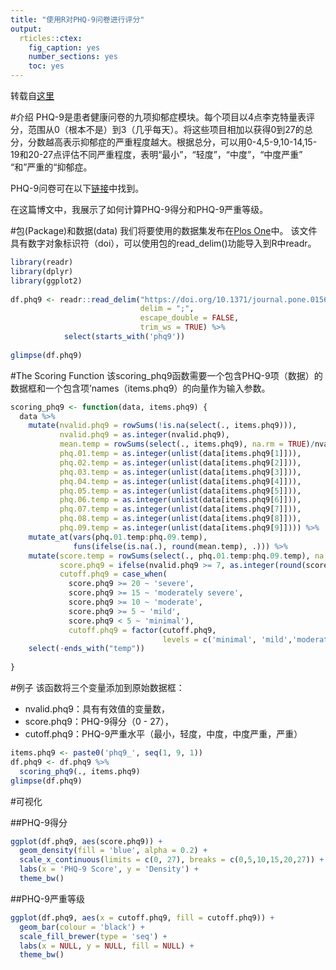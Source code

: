 ```yaml
---
title: "使用R对PHQ-9问卷进行评分"
output:
  rticles::ctex:
    fig_caption: yes
    number_sections: yes
    toc: yes
---
```

转载自[这里](https://scriptsandstatistics.wordpress.com/2018/06/29/scoring-the-phq-9-questionnaire-using-r/)

#介绍
PHQ-9是患者健康问卷的九项抑郁症模块。每个项目以4点李克特量表评分，范围从0（根本不是）到3（几乎每天）。将这些项目相加以获得0到27的总分，分数越高表示抑郁症的严重程度越大。根据总分，可以用0-4,5-9,10-14,15-19和20-27点评估不同严重程度，表明“最小”，“轻度”，“中度”，“中度严重” “和”严重的“抑郁症。

PHQ-9问卷可在以下[链接](https://patient.info/doctor/patient-health-questionnaire-phq-9)中找到。

在这篇博文中，我展示了如何计算PHQ-9得分和PHQ-9严重等级。

#包(Package)和数据(data)
我们将要使用的数据集发布在[Plos One](https://journals.plos.org/plosone/article?id=10.1371/journal.pone.0156167#sec017)中。
该文件具有数字对象标识符（doi），可以使用包的read_delim()功能导入到R中readr。

```r
library(readr)
library(dplyr)
library(ggplot2)
 
df.phq9 <- readr::read_delim("https://doi.org/10.1371/journal.pone.0156167.s001", 
                             delim = ";", 
                             escape_double = FALSE, 
                             trim_ws = TRUE) %>%
            select(starts_with('phq9'))
 
glimpse(df.phq9)
```

#The Scoring Function
该scoring_phq9函数需要一个包含PHQ-9项（数据）的数据框和一个包含项'names（items.phq9）的向量作为输入参数。

```r
scoring_phq9 <- function(data, items.phq9) {
  data %>%
    mutate(nvalid.phq9 = rowSums(!is.na(select(., items.phq9))),
           nvalid.phq9 = as.integer(nvalid.phq9),
           mean.temp = rowSums(select(., items.phq9), na.rm = TRUE)/nvalid.phq9,
           phq.01.temp = as.integer(unlist(data[items.phq9[1]])),
           phq.02.temp = as.integer(unlist(data[items.phq9[2]])),
           phq.03.temp = as.integer(unlist(data[items.phq9[3]])),
           phq.04.temp = as.integer(unlist(data[items.phq9[4]])),
           phq.05.temp = as.integer(unlist(data[items.phq9[5]])),
           phq.06.temp = as.integer(unlist(data[items.phq9[6]])),
           phq.07.temp = as.integer(unlist(data[items.phq9[7]])),
           phq.08.temp = as.integer(unlist(data[items.phq9[8]])),
           phq.09.temp = as.integer(unlist(data[items.phq9[9]]))) %>%
    mutate_at(vars(phq.01.temp:phq.09.temp),
              funs(ifelse(is.na(.), round(mean.temp), .))) %>%
    mutate(score.temp = rowSums(select(., phq.01.temp:phq.09.temp), na.rm = TRUE),
           score.phq9 = ifelse(nvalid.phq9 >= 7, as.integer(round(score.temp)), NA),
           cutoff.phq9 = case_when(
             score.phq9 >= 20 ~ 'severe',
             score.phq9 >= 15 ~ 'moderately severe',
             score.phq9 >= 10 ~ 'moderate',
             score.phq9 >= 5 ~ 'mild',
             score.phq9 < 5 ~ 'minimal'),
             cutoff.phq9 = factor(cutoff.phq9, 
                                  levels = c('minimal', 'mild','moderate', 'moderately severe', 'severe'))) %>%
    select(-ends_with("temp"))
 
}
```


#例子
该函数将三个变量添加到原始数据框：

* nvalid.phq9：具有有效值的变量数，
* score.phq9：PHQ-9得分（0 - 27），
* cutoff.phq9：PHQ-9严重水平（最小，轻度，中度，中度严重，严重）

```r
items.phq9 <- paste0('phq9_', seq(1, 9, 1))
df.phq9 <- df.phq9 %>%
  scoring_phq9(., items.phq9)
glimpse(df.phq9)
```

#可视化

##PHQ-9得分

```r
ggplot(df.phq9, aes(score.phq9)) +
  geom_density(fill = 'blue', alpha = 0.2) +
  scale_x_continuous(limits = c(0, 27), breaks = c(0,5,10,15,20,27)) +
  labs(x = 'PHQ-9 Score', y = 'Density') +
  theme_bw()

```

##PHQ-9严重等级
```r
ggplot(df.phq9, aes(x = cutoff.phq9, fill = cutoff.phq9)) +
  geom_bar(colour = 'black') +
  scale_fill_brewer(type = 'seq') +
  labs(x = NULL, y = NULL, fill = NULL) +
  theme_bw()

```


